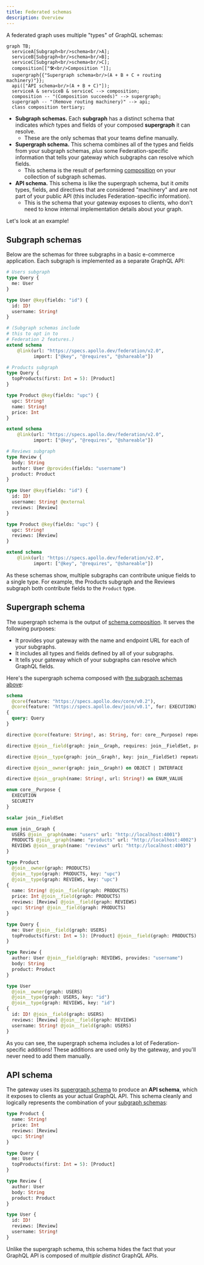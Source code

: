 ```yaml
---
title: Federated schemas
description: Overview
---
```


A federated graph uses multiple "types" of GraphQL schemas:

```mermaid
graph TB;
  serviceA[Subgraph<br/>schema<br/>A];
  serviceB[Subgraph<br/>schema<br/>B];
  serviceC[Subgraph<br/>schema<br/>C];
  composition[["🛠<br/>Composition "]];
  supergraph{{"Supergraph schema<br/>(A + B + C + routing machinery)"}};
  api(["API schema<br/>(A + B + C)"]);
  serviceA & serviceB & serviceC --> composition;
  composition -- "(Composition succeeds)" --> supergraph;
  supergraph -- "(Remove routing machinery)" --> api;
  class composition tertiary;
```

* **Subgraph schemas.** Each **subgraph** has a distinct schema that indicates _which_ types and fields of your composed **supergraph** it can resolve.
    * These are the only schemas that your teams define manually.
* **Supergraph schema.** This schema combines all of the types and fields from your subgraph schemas, _plus_ some Federation-specific information that tells your gateway which subgraphs can resolve which fields.
    * This schema is the result of performing [composition](./composition/) on your collection of subgraph schemas.
* **API schema.** This schema is like the supergraph schema, but it _omits_ types, fields, and directives that are considered "machinery" and are not part of your public API (this includes Federation-specific information).
    * This is the schema that your gateway exposes to clients, who don't need to know internal implementation details about your graph.

Let's look at an example!

## Subgraph schemas

Below are the schemas for three subgraphs in a basic e-commerce application. Each subgraph is implemented as a separate GraphQL API:

<CodeColumns cols="3">

```graphql
# Users subgraph
type Query {
  me: User
}

type User @key(fields: "id") {
  id: ID!
  username: String!
}

# (Subgraph schemas include
# this to opt in to
# Federation 2 features.)
extend schema
    @link(url: "https://specs.apollo.dev/federation/v2.0",
          import: ["@key", "@requires", "@shareable"])
```

```graphql
# Products subgraph
type Query {
  topProducts(first: Int = 5): [Product]
}

type Product @key(fields: "upc") {
  upc: String!
  name: String!
  price: Int
}

extend schema
    @link(url: "https://specs.apollo.dev/federation/v2.0",
          import: ["@key", "@requires", "@shareable"])
```

```graphql
# Reviews subgraph
type Review {
  body: String
  author: User @provides(fields: "username")
  product: Product
}

type User @key(fields: "id") {
  id: ID!
  username: String! @external
  reviews: [Review]
}

type Product @key(fields: "upc") {
  upc: String!
  reviews: [Review]
}

extend schema
    @link(url: "https://specs.apollo.dev/federation/v2.0",
          import: ["@key", "@requires", "@shareable"])
```

</CodeColumns>

As these schemas show, multiple subgraphs can contribute unique fields to a single type. For example, the Products subgraph and the Reviews subgraph both contribute fields to the `Product` type.

## Supergraph schema

The supergraph schema is the output of [schema composition](./composition/). It serves the following purposes:

* It provides your gateway with the name and endpoint URL for each of your subgraphs.
* It includes all types and fields defined by all of your subgraphs.
* It tells your gateway which of your subgraphs can resolve which GraphQL fields.

Here's the supergraph schema composed with [the subgraph schemas above](#subgraph-schemas):

<ExpansionPanel title="Click to expand">

```graphql
schema
  @core(feature: "https://specs.apollo.dev/core/v0.2"),
  @core(feature: "https://specs.apollo.dev/join/v0.1", for: EXECUTION)
{
  query: Query
}

directive @core(feature: String!, as: String, for: core__Purpose) repeatable on SCHEMA

directive @join__field(graph: join__Graph, requires: join__FieldSet, provides: join__FieldSet) on FIELD_DEFINITION

directive @join__type(graph: join__Graph!, key: join__FieldSet) repeatable on OBJECT | INTERFACE

directive @join__owner(graph: join__Graph!) on OBJECT | INTERFACE

directive @join__graph(name: String!, url: String!) on ENUM_VALUE

enum core__Purpose {
  EXECUTION
  SECURITY
}

scalar join__FieldSet

enum join__Graph {
  USERS @join__graph(name: "users" url: "http://localhost:4001")
  PRODUCTS @join__graph(name: "products" url: "http://localhost:4002")
  REVIEWS @join__graph(name: "reviews" url: "http://localhost:4003")
}

type Product
  @join__owner(graph: PRODUCTS)
  @join__type(graph: PRODUCTS, key: "upc")
  @join__type(graph: REVIEWS, key: "upc")
{
  name: String! @join__field(graph: PRODUCTS)
  price: Int @join__field(graph: PRODUCTS)
  reviews: [Review] @join__field(graph: REVIEWS)
  upc: String! @join__field(graph: PRODUCTS)
}

type Query {
  me: User @join__field(graph: USERS)
  topProducts(first: Int = 5): [Product] @join__field(graph: PRODUCTS)
}

type Review {
  author: User @join__field(graph: REVIEWS, provides: "username")
  body: String
  product: Product
}

type User
  @join__owner(graph: USERS)
  @join__type(graph: USERS, key: "id")
  @join__type(graph: REVIEWS, key: "id")
{
  id: ID! @join__field(graph: USERS)
  reviews: [Review] @join__field(graph: REVIEWS)
  username: String! @join__field(graph: USERS)
}
```

</ExpansionPanel>

As you can see, the supergraph schema includes a lot of Federation-specific additions! These additions are used only by the gateway, and you'll never need to add them manually.

## API schema

The gateway uses its [supergraph schema](#supergraph-schema) to produce an **API schema**, which it exposes to clients as your actual GraphQL API. This schema cleanly and logically represents the combination of your [subgraph schemas](#subgraph-schemas):

```graphql
type Product {
  name: String!
  price: Int
  reviews: [Review]
  upc: String!
}

type Query {
  me: User
  topProducts(first: Int = 5): [Product]
}

type Review {
  author: User
  body: String
  product: Product
}

type User {
  id: ID!
  reviews: [Review]
  username: String!
}
```

Unlike the supergraph schema, this schema hides the fact that your GraphQL API is composed of _multiple distinct_ GraphQL APIs.
